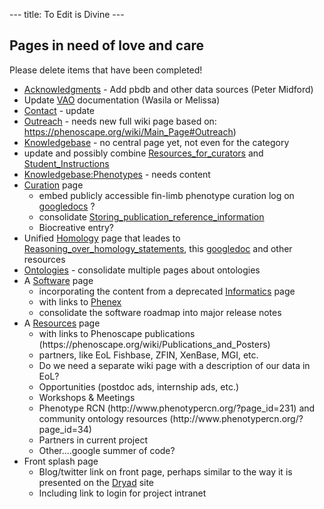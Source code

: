 ---
title: To Edit is Divine
---

==Pages in need of love and care==

Please delete items that have been completed!

* [[Acknowledgments]] - Add pbdb and other data sources (Peter Midford)
* Update [[Vertebrate_Musculoskeletal_Anatomy_Ontology_.28VAO.29|VAO]] documentation (Wasila or Melissa)
* [[Contact]] - update
* [[Outreach]] - needs new full wiki page based on: https://phenoscape.org/wiki/Main_Page#Outreach)
* [[Knowledgebase]] - no central page yet, not even for the category
* update and possibly combine [[Resources_for_curators]] and [[Student_Instructions]]
* [[Knowledgebase:Phenotypes]] - needs content
* [[Curation]] page
** embed publicly accessible fin-limb phenotype curation log on [https://docs.google.com/spreadsheet/ccc?key=0Aj8NJdyb-leqdEhPRjgzakV4NWxXdWNYanFjMVJoTlE&hl=en_US#gid=0 googledocs] ?
** consolidate [[Storing_publication_reference_information]] 
** Biocreative entry?
* Unified [[Homology]] page that leades to [[Reasoning_over_homology_statements]], this [https://docs.google.com/spreadsheet/ccc?key=0Apgi__7Z2km5dHQ2eTRWeEpCOWwtS2VIZC1tM2lPbUE&hl=en_US#gid=0 googledoc] and other resources
* [[Ontologies]] - consolidate multiple pages about ontologies
* A [[Software]] page
** incorporating the content from a deprecated [[Informatics]] page
** with links to [[Phenex]]
** consolidate the software roadmap into major release notes
* A [[Resources]] page
** with links to Phenoscape publications (https://phenoscape.org/wiki/Publications_and_Posters)
** partners, like EoL  Fishbase, ZFIN, XenBase, MGI, etc.
** Do we need a separate wiki page with a description of our data in EoL?
** Opportunities (postdoc ads, internship ads, etc.)
** Workshops &  Meetings
** Phenotype RCN (http://www.phenotypercn.org/?page_id=231) and community ontology resources (http://www.phenotypercn.org/?page_id=34)
** Partners in current project
** Other....google summer of code?
* Front splash page
** Blog/twitter link on front page, perhaps similar to the way it is presented on the [http://datadryad.org/ Dryad] site
** Including link to login for project intranet
